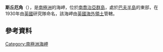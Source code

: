 {{coord|54|15|S|36|18|W|display=title}}

'''斯丘厄角'''（{{lang-en|Skua Point}}），是[[南極洲|南極洲]]的海岬，位於[[南喬治亞群島|南喬治亞群島]]，處於[[巴夫半島|巴夫半島]]的東部，在1930年由[[英國|英國]]研究隊命名，該海岬由[[英國海外領土|英國海外領土]]管轄。

==參考資料==
{{usgs-gazetteer}}

{{Antarctica-geo-stub}}
[[Category:南極洲海岬|Category:南極洲海岬]]
